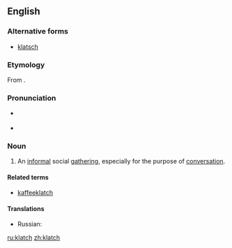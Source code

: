==English==
===Alternative forms===
* [[klatsch]]

===Etymology===
From {{etyl|de|en}} {{term|Klatsch||gossip|lang=de}}.

===Pronunciation===
* {{a|UK}} {{IPA|/klatʃ/}}
* {{a|US}} {{IPA|/klætʃ/}}

===Noun===
{{en-noun|es|pl2=klatchs}}

# An [[informal]] social [[gathering]], especially for the purpose of [[conversation]].

====Related terms====
* [[kaffeeklatch]]

====Translations====
{{trans-top|informal social gathering}}
* Russian: {{t|ru|посиделки}}
{{trans-mid}}
{{trans-bottom}}

[[ru:klatch]]
[[zh:klatch]]